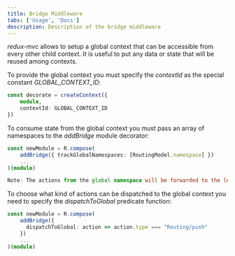 ```yaml
---
title: Bridge Middleware
tabs: ['Usage', 'Docs']
description: Description of the bridge middleware
---
```


<PageDescription>

*redux-mvc* allows to setup a global context that can be accessible from every other child context. It is useful to put any data or state that will be reused among contexts.

</PageDescription>

To provide the global context you must specify the *contextId* as the special constant *GLOBAL_CONTEXT_ID*:

```ts
const decorate = createContext({
    module,
    contextId: GLOBAL_CONTEXT_ID
})

```

To consume state from the global context you must pass an array of namespaces to the *addBridge* module decorator:

```ts
const newModule = R.compose(
    addBridge({ trackGlobalNamespaces: [RoutingModel.namespace] })
    ...
)(module)

Note: The actions from the global namespace will be forwarded to the local context.

```

To choose what kind of actions can be dispatched to the global context you need to specify the *dispatchToGlobal* predicate function:

```ts
const newModule = R.compose(
    addBridge({ 
      dispatchToGlobal: action => action.type === "Routing/push" 
    })
    ...
)(module)

```
